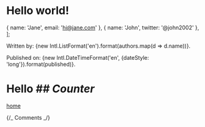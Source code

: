 
# Hello world!

  { name: 'Jane', email: 'hi@jane.com' },
  { name: 'John', twitter: '@john2002' },
];

Written by: {new Intl.ListFormat('en').format(authors.map(d => d.name))}.

Published on: {new Intl.DateTimeFormat('en', {dateStyle: 'long'}).format(published)}.

# Hello _<Counter client:idle>## Counter</Counter>_

[home](/)

{/_ Comments _/}
